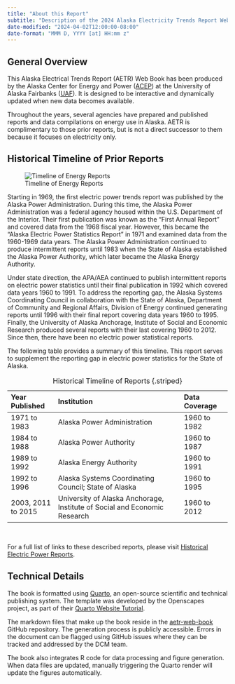 ```yaml
---
title: "About this Report"
subtitle: "Description of the 2024 Alaska Electricity Trends Report Web Book"
date-modified: "2024-04-02T12:00:00-08:00"
date-format: "MMM D, YYYY [at] HH:mm z"
---
```


## General Overview

This Alaska Electrical Trends Report (AETR) Web Book has been produced by the Alaska Center for Energy and Power ([ACEP](https://www.uaf.edu/acep/)) at the University of Alaska Fairbanks ([UAF](https://www.uaf.edu/uaf/index.php)). It is designed to be interactive and dynamically updated when new data becomes available. 

Throughout the years, several agencies have prepared and published reports and data compilations on energy use in Alaska. AETR is complimentary to those prior reports, but is not a direct successor to them because it focuses on electricity only. 


## Historical Timeline of Prior Reports

![Timeline of Energy Reports](images/energy_stats_timeline.png)

Starting in 1969, the first electric power trends report was published by the Alaska Power Administration. During this time, the Alaska Power Administration was a federal agency housed within the U.S. Department of the Interior. Their first publication was known as the “First Annual Report” and covered data from the 1968 fiscal year. However, this became the “Alaska Electric Power Statistics Report” in 1971 and examined data from the 1960-1969 data years. The Alaska Power Administration continued to produce intermittent reports until 1983 when the State of Alaska established the Alaska Power Authority, which later became the Alaska Energy Authority. 

Under state direction, the APA/AEA continued to publish intermittent reports on electric power statistics until their final publication in 1992 which covered data years 1960 to 1991. To address the reporting gap, the Alaska Systems Coordinating Council in collaboration with the State of Alaska, Department of Community and Regional Affairs, Division of Energy continued generating reports until 1996 with their final report covering data years 1960 to 1995. Finally, the University of Alaska Anchorage, Institute of Social and Economic Research produced several reports with their last covering 1960 to 2012. Since then, there have been no electric power statistical reports. 

The following table provides a summary of this timeline. This report serves to supplement the reporting gap in electric power statistics for the State of Alaska. 


| Year Published  | Institution  | Data Coverage |
|:---------|:-------------------------|:---------|
| 1971 to 1983  | Alaska Power Administration  | 1960 to 1982 |
| 1984 to 1988  | Alaska Power Authority       | 1960 to 1987 |
| 1989 to 1992  | Alaska Energy Authority      | 1960 to 1991 |
| 1992 to 1996  | Alaska Systems Coordinating Council; State of Alaska | 1960 to 1995 |
| 2003, 2011 to 2015 | University of Alaska Anchorage, Institute of Social and Economic Research | 1960 to 2012 | 
:  Historical Timeline of Reports {.striped}

&nbsp;

For a full list of links to these described reports, please visit [Historical Electric Power Reports](historic_reports.qmd).

## Technical Details

The book is formatted using [Quarto](https://quarto.org), an open-source scientific and technical publishing system. The template was developed by the Openscapes project, as part of their [Quarto Website Tutorial](https://github.com/Openscapes/quarto-website-tutorial).

The markdown files that make up the book reside in the [aetr-web-book](https://github.com/acep-uaf/aetr-web-book) GitHub repository. The generation process is publicly accessible. Errors in the document can be flagged using GitHub issues where they can be tracked and addressed by the DCM team.

The book also integrates R code for data processing and figure generation. When data files are updated, manually triggering the Quarto render will update the figures automatically.
